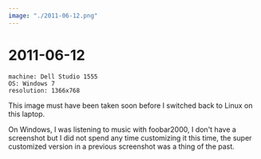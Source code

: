```yaml
---
image: "./2011-06-12.png"
---
```



# 2011-06-12

```
machine: Dell Studio 1555
OS: Windows 7
resolution: 1366x768
```

This image must have been taken soon before I switched back to Linux on this
laptop.

On Windows, I was listening to music with foobar2000, I don't have a screenshot
but I did not spend any time customizing it this time, the super customized
version in a previous screenshot was a thing of the past.
